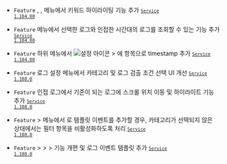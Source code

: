 
- <code class="Feature">Feature</code> <Cmdname sid="log_search" className="uitext" />, <Cmdname sid="side_logExplorer" className="uitext" />, <Cmdname sid="transaction_log" className="uitext" /> 메뉴에서 키워드 하이라이팅 기능 추가 <code class='changelog-service'><a href="../release-notes/service/service-1_104_x"><code class='changelog-service'>Service 1.104.00​</code></a></code>

- <code class="Feature">Feature</code> <Cmdname sid="log_search" className="uitext" /> 메뉴에서 선택한 로그와 인접한 시간대의 로그를 조회할 수 있는 기능 추가 <code class='changelog-service'><a href="../release-notes/service/service-1_104_x"><code class='changelog-service'>Service 1.104.00​</code></a></code>

- <code class="Feature">Feature</code> <Cmdname sid="side_log" className="uitext" /> 하위 메뉴에서 <img src="/img/ico-setting.svg" alt="설정 아이콘"></img> <Cmdname sid="table_settings" className="uitext" /> &gt; <Cmdname sid="column_settings" className="uitext" />에 <Cmdname sid="add_a_column" className="uitext" /> 항목으로 <span class="uitext">timestamp</span> 추가 <code class='changelog-service'><a href="../release-notes/service/service-1_104_x"><code class='changelog-service'>Service 1.104.00​</code></a></code>

- <code class="Feature">Feature</code> <span class="uitext">로그 설정</span> 메뉴에서 카테고리 및 로그 검출 조건 선택 UI 개선 <code class='changelog-service'><a href="../release-notes/service/service-1_108_x"><code class='changelog-service'>Service 1.108.0​</code></a></code>

- <code class="Feature">Feature</code> 인접 로그에서 기준이 되는 로그에 스크롤 위치 이동 및 하이라이트 기능 추가 <code class='changelog-service'><a href="../release-notes/service/service-1_108_x"><code class='changelog-service'>Service 1.108.0​</code></a></code>

- <code class="Feature">Feature</code> <Cmdname sid="side_event" className="uitext" /> &gt; <Cmdname sid="side_log" className="uitext" /> 메뉴에서 <Cmdname sid="composite_log_event" className="uitext" />로 템플릿 이벤트를 추가할 경우, 카테고리가 선택되지 않은 상태에서는 필터 항목을 비활성화하도록 처리 <code class='changelog-service'><a href="../release-notes/service/service-1_108_x"><code class='changelog-service'>Service 1.108.0​</code></a></code>

- <code class="Feature">Feature</code> <Cmdname sid="side_event" className="uitext" /> &gt; <Cmdname sid="side_eventSetting" className="uitext" /> &gt; <Cmdname sid="side_log" className="uitext" /> &gt; <Cmdname sid="composite_log_event" className="uitext" /> 기능 개편 및 로그 이벤트 템플릿 추가 <code class='changelog-service'><a href="../release-notes/service/service-1_108_x"><code class='changelog-service'>Service 1.108.0​</code></a></code>

